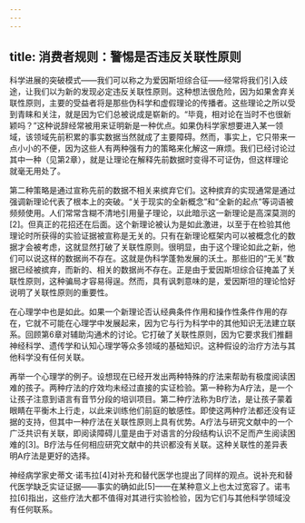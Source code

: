 ```yaml
---
---
---
```

title: 消费者规则：警惕是否违反关联性原则
---




科学进展的突破模式——我们可以称之为爱因斯坦综合征——经常将我们引入歧途，让我们以为新的发现必定违反关联性原则。这种想法很危险，因为如果舍弃关联性原则，主要的受益者将是那些伪科学和虚假理论的传播者。这些理论之所以受到青睐和关注，就是因为它们总被说成是崭新的。“毕竟，相对论在当时不也很新颖吗？”这种说辞经常被用来证明新是一种优点。如果伪科学家想要进入某一领域，该领域先前积累的事实数据当然就成了主要障碍。然而，事实上，它只带来一点小小的不便，因为这些人有两种强有力的策略来化解这一麻烦。我们已经讨论过其中一种（见第2章），就是让理论在解释先前数据时变得不可证伪，但这样理论就毫无用处了。

第二种策略是通过宣称先前的数据不相关来摈弃它们。这种摈弃的实现通常是通过强调新理论代表了根本上的突破。“关于现实的全新概念”和“全新的起点”等词语被频频使用。人们常常含糊不清地引用量子理论，以此暗示这一新理论是高深莫测的[2]。但真正的花招还在后面。这个新理论被认为是如此激进，以至于在检验其他理论时所获得的实验证据被宣称是无关的。只有在新理论框架内可以被概念化的数据才会被考虑，这就显然打破了关联性原则。很明显，由于这个理论如此之新，他们可以说这样的数据尚不存在。这就是伪科学蓬勃发展的沃土。那些旧的“无关”数据已经被摈弃，而新的、相关的数据尚不存在。正是由于爱因斯坦综合征掩盖了关联性原则，这种骗局才容易得逞。然而，具有讽刺意味的是，爱因斯坦的理论恰好说明了关联性原则的重要性。

在心理学中也是如此。如果一个新理论否认经典条件作用和操作性条件作用的存在，它就不可能在心理学中发展起来，因为它与行为科学中的其他知识无法建立联系。回顾第6章对辅助沟通术的讨论。它打破了关联性原则，因为它要求我们推翻神经科学、遗传学和认知心理学等众多领域的基础知识。这种假设的治疗方法与其他科学没有任何关联。

再举一个心理学的例子。设想现在已经开发出两种特殊的疗法来帮助有极度阅读困难的孩子。两种疗法的疗效均未经过直接的实证检验。第一种称为A疗法，是一个让孩子注意到语言有音节分段的培训项目。第二种疗法称为B疗法，是让孩子蒙着眼睛在平衡木上行走，以此来训练他们前庭的敏感性。即使这两种疗法都还没有证据的支持，但其中一种疗法在关联性原则上具有优势。A疗法与研究文献中的一个广泛共识有关联，即阅读障碍儿童是由于对语言的分段结构认识不足而产生阅读困难的[3]。B疗法与任何相应研究文献中的共识都没有关联。这种关联性的差异表明A疗法是更好的选择。

神经病学家史蒂文·诺韦拉[4]对补充和替代医学也提出了同样的观点。说补充和替代医学缺乏实证证据——事实的确如此[5]——在某种意义上也太过宽容了。诺韦拉[6]指出，这些疗法大都不值得对其进行实验检验，因为它们与其他科学领域没有任何联系。